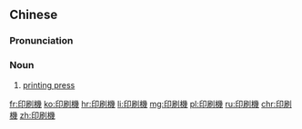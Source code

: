 {{also|印刷机}}
==Chinese==
{{zh-forms|s=印刷机|type=21}}

===Pronunciation===
{{zh-pron
|m=yìnshuājī
|c=jan3 caat3 gei1
|mn=ìn-soat-ki
|cat=n
}}

===Noun===
{{zh-noun}}

# [[printing press]]

[[fr:印刷機]]
[[ko:印刷機]]
[[hr:印刷機]]
[[li:印刷機]]
[[mg:印刷機]]
[[pl:印刷機]]
[[ru:印刷機]]
[[chr:印刷機]]
[[zh:印刷機]]